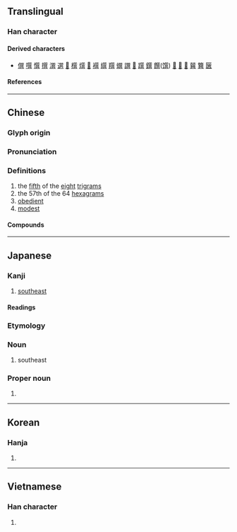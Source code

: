 {{also|巺|☴}}
{{character info}}
{{character info|0x2F884}}
==Translingual==

===Han character===
{{Han char|rn=49|rad=己|as=09|sn=12|four=77801|canj=RUTC|ids=⿱⿰巳巳共(GHTKV),⿱⿰己己共(J)}}

====Derived characters====
* [[僎]] [[噀]] [[㦏]] [[撰]] [[潠]] [[選]] [[𢵬]] [[㯢]] [[㷷]] [[𦠆]] [[襈]] [[繏]] [[䍻]] [[蟤]] [[譔]] [[𧾌]] [[䠣]] [[鐉]] [[饌]]([[馔]]) [[𩪞]] [[𡮭]] [[𡮸]] [[𦺈]] [[簨]] [[㔵]]

====References====
{{Han ref|kx=0327.160|dkj=08765|dj=0631.180|hdz=20987.050|uh=5DFD|ud=24061|bh=B453|bd=46163}}
{{Han ref|uh=2F884}}

----

==Chinese==
{{zh-forms|alt=巺}}

===Glyph origin===
{{Han etym}}

===Pronunciation===
{{zh-pron
|m=xùn
|m-s=
|c=seon3
|c-t=
|g=
|h=pfs=
|j=
|mb=
|md=
|mn=sùn
|mn-t=
|w=
|x=
|mc=y
|oc=y
|ma=|ma2=
|cat=n,a
}}

===Definitions===
{{zh-hanzi}}

# the [[fifth]] of the [[eight]] [[trigram]]s
# the 57th of the 64 [[hexagram]]s
# [[obedient]]
# [[modest]]

====Compounds====
{{zh-der|巽他群島|巽言|巽令|巽他海峽|巽二}}

----

==Japanese==
{{ja-kanji forms|&#194692;|c=y}}
===Kanji===
{{ja-kanji|grade=|rs=己09}}

# [[southeast]]

====Readings====
{{ja-readings
|goon=そん
|kanon=そん
|kun=たつみ-
}}

===Etymology===
{{compound|ja|辰|tr1=tatsu|巳|tr2=mi}}

===Noun===
{{ja-noun|たつみ}}

# {{lb|ja|obsolete|sort=たつみ}} southeast

===Proper noun===
{{ja-pos|たつみ|proper}}

# {{surname|ja|sort=たつみ}}

----

==Korean==

===Hanja===
{{ko-hanja|부드럽다|부드러울|손}}

# {{rfdef|ko|sort=己09}}

----

==Vietnamese==

===Han character===
{{vi-readings|reading=tốn, rốn, lún dức|rs=己09}}

# {{rfdef|vi|sort=己09}}